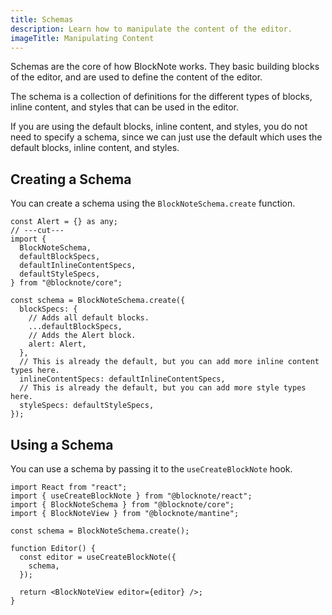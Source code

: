 ```yaml
---
title: Schemas
description: Learn how to manipulate the content of the editor.
imageTitle: Manipulating Content
---
```


Schemas are the core of how BlockNote works. They basic building blocks of the editor, and are used to define the content of the editor.

The schema is a collection of definitions for the different types of blocks, inline content, and styles that can be used in the editor.

<Callout type="info">
  If you are using the default blocks, inline content, and styles, you do not
  need to specify a schema, since we can just use the default which uses the
  default blocks, inline content, and styles.
</Callout>

## Creating a Schema

You can create a schema using the `BlockNoteSchema.create` function.

```tsx twoslash
const Alert = {} as any;
// ---cut---
import {
  BlockNoteSchema,
  defaultBlockSpecs,
  defaultInlineContentSpecs,
  defaultStyleSpecs,
} from "@blocknote/core";

const schema = BlockNoteSchema.create({
  blockSpecs: {
    // Adds all default blocks.
    ...defaultBlockSpecs,
    // Adds the Alert block.
    alert: Alert,
  },
  // This is already the default, but you can add more inline content types here.
  inlineContentSpecs: defaultInlineContentSpecs,
  // This is already the default, but you can add more style types here.
  styleSpecs: defaultStyleSpecs,
});
```

## Using a Schema

You can use a schema by passing it to the `useCreateBlockNote` hook.

```tsx twoslash
import React from "react";
import { useCreateBlockNote } from "@blocknote/react";
import { BlockNoteSchema } from "@blocknote/core";
import { BlockNoteView } from "@blocknote/mantine";

const schema = BlockNoteSchema.create();

function Editor() {
  const editor = useCreateBlockNote({
    schema,
  });

  return <BlockNoteView editor={editor} />;
}
```
